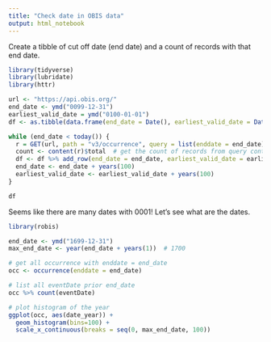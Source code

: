```yaml
---
title: "Check date in OBIS data"
output: html_notebook
---
```


Create a tibble of cut off date (end date) and a count of records with that end date.

```r
library(tidyverse)
library(lubridate)
library(httr)

url <- "https://api.obis.org/"
end_date <- ymd("0099-12-31")
earliest_valid_date = ymd("0100-01-01")
df <- as.tibble(data.frame(end_date = Date(), earliest_valid_date = Date(), count = numeric()))

while (end_date < today()) {
  r = GET(url, path = "v3/occurrence", query = list(enddate = end_date))
  count <- content(r)$total  # get the count of records from query content
  df <- df %>% add_row(end_date = end_date, earliest_valid_date = earliest_valid_date, count = count)
  end_date <- end_date + years(100)
  earliest_valid_date <- earliest_valid_date + years(100)
}

df
```

Seems like there are many dates with 0001! Let's see what are the dates.

```r
library(robis)

end_date <- ymd("1699-12-31")
max_end_date <- year(end_date + years(1))  # 1700

# get all occurrence with enddate = end_date
occ <- occurrence(enddate = end_date)

# list all eventDate prior end_date
occ %>% count(eventDate)

# plot histogram of the year
ggplot(occ, aes(date_year)) + 
  geom_histogram(bins=100) +
  scale_x_continuous(breaks = seq(0, max_end_date, 100))

```

